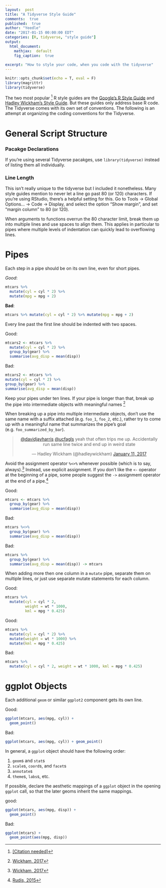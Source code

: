 ```yaml
---
layout:  post
title: "A Tidyverse Style Guide"
comments:  true
published:  true
author: "Yeedle"
date: "2017-01-15 00:00:00 EDT"
categories: [R, tidyverse, "style guide"]
output:
  html_document:
    mathjax:  default
    fig_caption:  true
   
excerpt: "How to style your code, when you code with the tidyverse"
---
```


<style>
div.bad > figure.highlight > pre 
{ 
  background-color:rgba(255, 0, 0, 0.2); 
  border: 1px solid #ccc;
  border-radius: 4px;
}
div.good > figure.highlight > pre 
{ 
  background-color:rgba(0, 255, 0, 0.2); 
  border: 1px solid #ccc;
  border-radius: 4px;
}
</style>
```r
knitr::opts_chunk$set(echo = T, eval = F)
library(magrittr)
library(tidyverse)
```

The two most popular [^citationeeded] R style guides are the [Google's R Style Guide](https://google.github.io/styleguide/Rguide.xml) and [Hadley Wickham's Style Guide](http://adv-r.had.co.nz/Style.html). But these guides only address base R code. The Tidyverse comes with its own set of conventions. The following is an attempt at organizing the coding conventions for the Tidyverse.

[^citationeeded]: [[<u>Citation needed</u>]](https://xkcd.com/285/)

# General Script Structure

### Pacakge Declarations
If you're using several Tidyverse pacakges, use `library(tidyverse)` instead of listing them all individually.

### Line Length
This isn't really unique to the tidyverse but I included it nonetheless. Many style guides mention to never let a line go past 80 (or 120) characters. If you're using RStudio, there's a helpful setting for this. Go to Tools -> Global Options... -> Code -> Display, and select the option "Show margin", and set "margin column" to 80 (or 120).

When arguments to functions overrun the 80 character limit, break them up into multiple lines and use spaces to align them. This applies in particular to pipes where multiple levels of indentation can quickly lead to overflowing lines.

# Pipes

Each step in a pipe should be on its own line, even for short pipes.
<div class = "good">

_Good_:
```r
mtcars %>% 
  mutate(cyl = cyl * 2) %>%
  mutate(mpg = mpg + 2)
```
</div>

<div class = "bad">

**Bad**:
```r
mtcars %>% mutate(cyl = cyl * 2) %>% mutate(mpg = mpg + 2)
```
</div>

Every line past the first line should be indented with two spaces.
<div class = "good">
Good:
```r
mtcars2 <- mtcars %>%
  mutate(cyl = cyl * 2) %>%
  group_by(gear) %>%
  summarise(avg_disp = mean(disp))
```
</div>

<div class = "bad">
Bad:
```r
mtcars2 <- mtcars %>% 
mutate(cyl = cyl * 2) %>%
group_by(gear) %>%
summarise(avg_disp = mean(disp))
```
</div>


Keep your pipes under ten lines. If your pipe is longer than that, break up the pipe into intermediate objects with meaningful names [^tenperpipe]

[^tenperpipe]:[Wickham, 2017](http://r4ds.had.co.nz/pipes.html#when-not-to-use-the-pipe)

When breaking up a pipe into multiple intermediate objects, don't use the same name with a suffix attached (e.g. `foo_1`, `foo_2`, etc.), rather try to come up with a meaningful name that summarizes the pipe's goal (e.g. `foo_summarized_by_bar`).

<center>
<blockquote class="twitter-tweet" data-lang="en"><p lang="en" dir="ltr"><a href="https://twitter.com/davidjayharris">@davidjayharris</a> <a href="https://twitter.com/ucfagls">@ucfagls</a> yeah that often trips me up. Accidentally run same line twice and end up in weird state</p>&mdash; Hadley Wickham (@hadleywickham) <a href="https://twitter.com/hadleywickham/status/819202162211385347">January 11, 2017</a></blockquote>
<script async src="http://platform.twitter.com/widgets.js" charset="utf-8"></script>
</center>

Avoid the assignment operator `%<>%` whenever possible (which is to say, always).[^assignpipe] Instead, use explicit assignment. If you don't like the `<-` operator at the beginning of a pipe, some people suggest the `->` assignment operator at the end of a pipe.[^rhsassignment] 

[^assignpipe]: [Wickham, 2017](http://r4ds.had.co.nz/pipes.html#other-tools-from-magrittr)

[^rhsassignment]: [Rudis, 2015](https://rud.is/b/2015/02/04/a-step-to-the-right-in-r-assignments/)

<div class = "good">
Good:
```r
mtcars <- mtcars %>% 
  group_by(gear) %>%
  summarise(avg_disp = mean(disp))
```
</div>

<div class = "bad">
Bad:
```r
mtcars %<>% 
  group_by(gear) %>%
  summarise(avg_disp = mean(disp))
```
</div>

<div class = "bad">
Bad:
```r
mtcars %>%
  group_by(gear) %>%
  summarise(avg_disp = mean(disp)) -> mtcars
```
</div>

When adding more then one column in a `mutate` pipe, separate them on multiple lines, or just use separate mutate statements for each column.

<div class = "good">
Good:
```r
mtcars %>%
  mutate(cyl = cyl * 2,
         weight = wt * 1000,
         kml = mpg * 0.425)
```
</div>

<div class = "good">
Good:
```r
mtcars %>%
  mutate(cyl = cyl * 2) %>%
  mutate(weight = wt * 1000) %>%
  mutate(kml = mpg * 0.425)
```
</div>
<div class = "bad">
Bad:
```r
mtcars %>%
  mutate(cyl = cyl * 2, weight = wt * 1000, kml = mpg * 0.425)
```
</div>




# ggplot Objects
Each additional `geom` or similar `ggplot2` component gets its own line.
<div class = "good">
Good:
```r
ggplot(mtcars, aes(mpg, cyl)) +
  geom_point()
```
</div>

<div class = "bad">
Bad:
```r
ggplot(mtcars, aes(mpg, cyl)) + geom_point()
```
</div>



In general, a `ggplot` object should have the following order:

1. `geom`s and `stat`s
2. `scale`s, `coord`s, and `facet`s
3. `annotate`s
3. `theme`s, `labs`s, etc.


If possible, declare the aesthetic mappings of a `ggplot` object in the opening `ggplot` call, so that the later geoms inherit the same mappings. 

<div class = "good">
good:
```r
ggplot(mtcars, aes(mpg, disp)) +
  geom_point()
```
</div>

<div class = "bad">
Bad:
```r
ggplot(mtcars) +
  geom_point(aes(mpg, disp))
```
</div>
